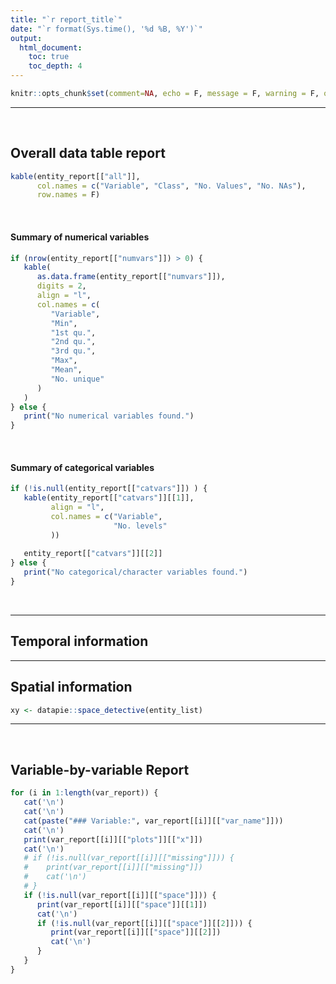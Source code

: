 ```yaml
---
title: "`r report_title`"
date: "`r format(Sys.time(), '%d %B, %Y')`"
output:
  html_document:
    toc: true
    toc_depth: 4
---
```


```r
knitr::opts_chunk$set(comment=NA, echo = F, message = F, warning = F, out.width = '100%', fig.height = 4)
```

---

&nbsp;

## Overall data table report

```r
kable(entity_report[["all"]],
      col.names = c("Variable", "Class", "No. Values", "No. NAs"),
      row.names = F)

```

&nbsp;

#### Summary of numerical variables

```r
if (nrow(entity_report[["numvars"]]) > 0) {
   kable(
      as.data.frame(entity_report[["numvars"]]),
      digits = 2,
      align = "l",
      col.names = c(
         "Variable",
         "Min",
         "1st qu.",
         "2nd qu.",
         "3rd qu.",
         "Max",
         "Mean",
         "No. unique"
      )
   )
} else {
   print("No numerical variables found.")
}
```

&nbsp;

#### Summary of categorical variables

```r
if (!is.null(entity_report[["catvars"]]) ) {
   kable(entity_report[["catvars"]][[1]],
         align = "l",
         col.names = c("Variable",
                       "No. levels"
         ))
   
   entity_report[["catvars"]][[2]]
} else {
   print("No categorical/character variables found.")
}
```

<!-- &nbsp; -->

<!-- #### Levels in categorical variables -->

<!-- ```{r} -->
<!-- if (!is.null(entity_report[["levels"]])) { -->
<!-- kable(entity_report[["levels"]], -->
<!--       align = 'l', -->
<!--       col.names = c("Variable", -->
<!--                     "Level", -->
<!--                     "No. values", -->
<!--                     "No. NAs")) -->
<!-- } else { -->
<!--   print("No categorical/character variables found.") -->
<!-- } -->
<!-- ``` -->

&nbsp;


---

## Temporal information


---

## Spatial information

```r
xy <- datapie::space_detective(entity_list)
```


---

&nbsp;

## Variable-by-variable Report

```r
for (i in 1:length(var_report)) {
   cat('\n')
   cat('\n')
   cat(paste("### Variable:", var_report[[i]][["var_name"]]))
   cat('\n')
   print(var_report[[i]][["plots"]][["x"]])
   cat('\n')
   # if (!is.null(var_report[[i]][["missing"]])) {
   #    print(var_report[[i]][["missing"]])
   #    cat('\n')
   # }
   if (!is.null(var_report[[i]][["space"]])) {
      print(var_report[[i]][["space"]][[1]])
      cat('\n')
      if (!is.null(var_report[[i]][["space"]][[2]])) {
         print(var_report[[i]][["space"]][[2]])
         cat('\n')
      }
   }
}
```